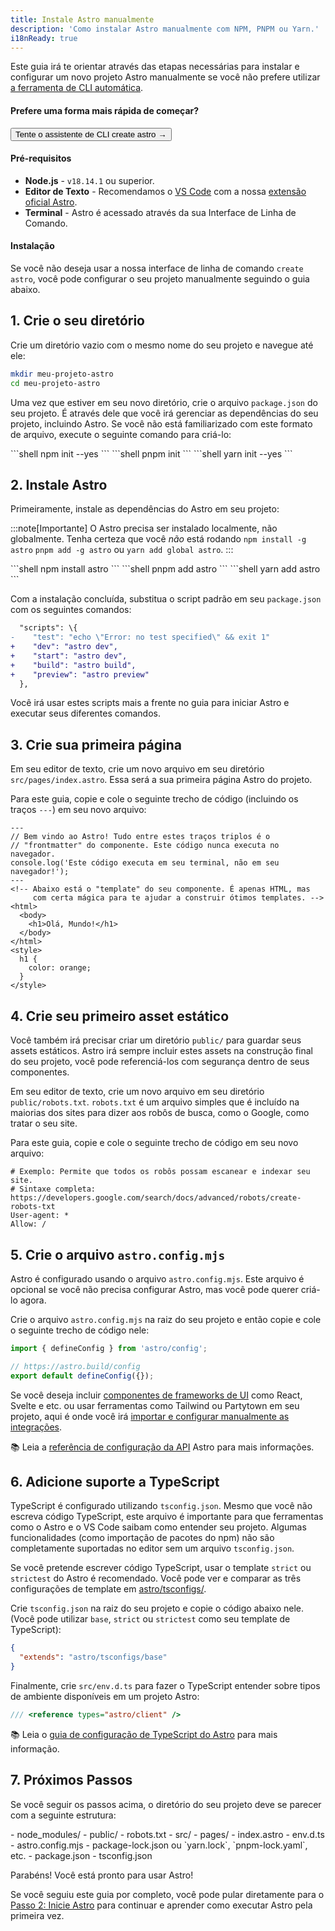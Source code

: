 ```yaml
---
title: Instale Astro manualmente
description: 'Como instalar Astro manualmente com NPM, PNPM ou Yarn.'
i18nReady: true
---
```



Este guia irá te orientar através das etapas necessárias para instalar e configurar um novo projeto Astro manualmente se você não prefere utilizar [a ferramenta de CLI automática](/pt-br/install-and-setup/).

#### Prefere uma forma mais rápida de começar?

<Button link="/pt-br/install-and-setup/">Tente o assistente de CLI create astro →</Button>

#### Pré-requisitos

- **Node.js** - `v18.14.1` ou superior.
- **Editor de Texto** - Recomendamos o [VS Code](https://code.visualstudio.com/) com a nossa [extensão oficial Astro](https://marketplace.visualstudio.com/items?itemName=astro-build.astro-vscode).
- **Terminal** - Astro é acessado através da sua Interface de Linha de Comando.

#### Instalação

Se você não deseja usar a nossa interface de linha de comando `create astro`, você pode configurar o seu projeto manualmente seguindo o guia abaixo.

## 1. Crie o seu diretório

Crie um diretório vazio com o mesmo nome do seu projeto e navegue até ele:

```bash
mkdir meu-projeto-astro
cd meu-projeto-astro
```

Uma vez que estiver em seu novo diretório, crie o arquivo `package.json` do seu projeto. É através dele que você irá gerenciar as dependências do seu projeto, incluindo Astro. Se você não está familiarizado com este formato de arquivo, execute o seguinte comando para criá-lo:

<PackageManagerTabs>
  <Fragment slot="npm">
  ```shell
  npm init --yes
  ```
  </Fragment>
  <Fragment slot="pnpm">
  ```shell
  pnpm init 
  ```
  </Fragment>
  <Fragment slot="yarn">
  ```shell
  yarn init --yes
  ```
  </Fragment>
</PackageManagerTabs>



## 2. Instale Astro

Primeiramente, instale as dependências do Astro em seu projeto:

:::note[Importante]
O Astro precisa ser instalado localmente, não globalmente. Tenha certeza que você *não* está rodando `npm install -g astro` `pnpm add -g astro` ou `yarn add global astro`.
:::

<PackageManagerTabs>
  <Fragment slot="npm">
  ```shell
  npm install astro
  ```
  </Fragment>
  <Fragment slot="pnpm">
  ```shell
  pnpm add astro
  ```
  </Fragment>
  <Fragment slot="yarn">
  ```shell
  yarn add astro
  ```
  </Fragment>
</PackageManagerTabs>

Com a instalação concluída, substitua o script padrão em seu `package.json` com os seguintes comandos:

```diff
  "scripts": \{
-    "test": "echo \"Error: no test specified\" && exit 1"
+    "dev": "astro dev",
+    "start": "astro dev",
+    "build": "astro build",
+    "preview": "astro preview"
  },
```

Você irá usar estes scripts mais a frente no guia para iniciar Astro e executar seus diferentes comandos.

## 3. Crie sua primeira página

Em seu editor de texto, crie um novo arquivo em seu diretório `src/pages/index.astro`. Essa será a sua primeira página Astro do projeto.

Para este guia, copie e cole o seguinte trecho de código (incluindo os traços `---`) em seu novo arquivo:

```astro
---
// Bem vindo ao Astro! Tudo entre estes traços triplos é o
// "frontmatter" do componente. Este código nunca executa no navegador.
console.log('Este código executa em seu terminal, não em seu navegador!');
---
<!-- Abaixo está o "template" do seu componente. É apenas HTML, mas
     com certa mágica para te ajudar a construir ótimos templates. -->
<html>
  <body>
    <h1>Olá, Mundo!</h1>
  </body>
</html>
<style>
  h1 {
    color: orange;
  }
</style>
```

## 4. Crie seu primeiro asset estático

Você também irá precisar criar um diretório `public/` para guardar seus assets estáticos. Astro irá sempre incluir estes assets na construção final do seu projeto, você pode referenciá-los com segurança dentro de seus componentes.

Em seu editor de texto, crie um novo arquivo em seu diretório `public/robots.txt`. `robots.txt` é um arquivo simples que é incluído na maiorias dos sites para dizer aos robôs de busca, como o Google, como tratar o seu site.

Para este guia, copie e cole o seguinte trecho de código em seu novo arquivo:

```
# Exemplo: Permite que todos os robôs possam escanear e indexar seu site.
# Sintaxe completa: https://developers.google.com/search/docs/advanced/robots/create-robots-txt
User-agent: *
Allow: /
```

## 5. Crie o arquivo `astro.config.mjs`

Astro é configurado usando o arquivo `astro.config.mjs`. Este arquivo é opcional se você não precisa configurar Astro, mas você pode querer criá-lo agora.

Crie o arquivo `astro.config.mjs` na raiz do seu projeto e então copie e cole o seguinte trecho de código nele:

```js
import { defineConfig } from 'astro/config';

// https://astro.build/config
export default defineConfig({});
```

Se você deseja incluir [componentes de frameworks de UI](/pt-br/guides/framework-components/) como React, Svelte e etc. ou usar ferramentas como Tailwind ou Partytown em seu projeto, aqui é onde você irá [importar e configurar manualmente as integrações](/pt-br/guides/integrations-guide/).

📚 Leia a [referência de configuração da API](/pt-br/reference/configuration-reference/) Astro para mais informações.

## 6. Adicione suporte a TypeScript

TypeScript é configurado utilizando `tsconfig.json`. Mesmo que você não escreva código TypeScript, este arquivo é importante para que ferramentas como o Astro e o VS Code saibam como entender seu projeto. Algumas funcionalidades (como importação de pacotes do npm) não são completamente suportadas no editor sem um arquivo `tsconfig.json`. 

Se você pretende escrever código TypeScript, usar o template `strict` ou `strictest` do Astro é recomendado. Você pode ver e comparar as três configurações de template em [astro/tsconfigs/](https://github.com/withastro/astro/blob/main/packages/astro/tsconfigs/).

Crie `tsconfig.json` na raiz do seu projeto e copie o código abaixo nele. (Você pode utilizar `base`, `strict` ou `strictest` como seu template de TypeScript):

```json title="tsconfig.json" "base"
{
  "extends": "astro/tsconfigs/base"
}
```

Finalmente, crie `src/env.d.ts` para fazer o TypeScript entender sobre tipos de ambiente disponíveis em um projeto Astro:

```ts title="src/env.d.ts"
/// <reference types="astro/client" />
```

📚 Leia o [guia de configuração de TypeScript do Astro](/pt-br/guides/typescript/#configuração) para mais informação.

## 7. Próximos Passos

Se você seguir os passos acima, o diretório do seu projeto deve se parecer com a seguinte estrutura:

<FileTree>
- node_modules/
- public/
  - robots.txt
- src/
  - pages/
    - index.astro
  - env.d.ts
- astro.config.mjs
- package-lock.json ou `yarn.lock`, `pnpm-lock.yaml`, etc.
- package.json
- tsconfig.json
</FileTree>

Parabéns! Você está pronto para usar Astro!

Se você seguiu este guia por completo, você pode pular diretamente para o [Passo 2: Inicie Astro](/pt-br/install-and-setup/#start-the-astro-dev-server) para continuar e aprender como executar Astro pela primeira vez.
